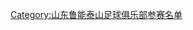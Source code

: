 {{Navbox
|bodyclass=hlist

|name  = 2006年山东鲁能泰山名单
|titlestyle=background:#FF7300; color:white; border:1px solid orange; width:87%; font-size: 95%
|title = [[山东鲁能泰山|<span style="color: white;">山东鲁能泰山</span>]]——[[2006年中国足球超级联赛|<span style="color: white;">2006年</span>]][[中国足球超级联赛|<span style="color: white;">中超联赛</span>]]冠军、[[中國足協盃|<span style="color: white;">足协杯</span>]]冠军
|image = <!--不是使用在条目中的非自由版权图像，根据[[Wikipedia:合理使用]]，不能在非条目名字空间展示：
ive Mesh.png
-->
|list1  = 
*1.[[李雷雷]]
*2.[[刘金东]]
*3.[[王超 (1975年)|王超]]
*4.[[任永顺]]
*5.[[舒畅 (足球运动员)|舒畅]]
*6.[[韩鹏]]
*7.[[宋黎辉]]
*8.[[亚历山大·日夫科维奇|日夫科维奇]]
*9.[[普里德拉格·巴辛|巴辛]]
*10.[[郑智]]
*11.[[王晓龙 (1986年)|王晓龙]]
*12.[[李微]]
*13.[[王永珀]]
*14.[[苑维玮]]
*15.[[范学伟]]
*16.[[高尧]]
*17.[[万程]]
*18.[[周海滨]]
*19.[[伊格尔·格鲁塞维奇]]
*20.[[崔鹏 (足球运动员)|崔鹏]]
*21.[[刘钊 (足球运动员)|刘钊]]
*22.[[杨程]]
*23.[[邓小飞]]
*24.[[吕征]]
*25.[[矫喆]]
*26.[[李丹 (足球运动员)|李丹]]
*27.[[王亮 (1979年)|王亮]]
*28.[[刘清 (足球运动员)|刘清]]
*29.[[李金羽]]
*30.[[徐群]]<br>'''主教练''' [[留比萨·图巴科维奇|图巴科维奇]]
}}
<noinclude>
{{DEFAULTSORT:Shandong Luneng Taishan F.C. Squad 2006}}
[[Category:山东鲁能泰山足球俱乐部参赛名单]]
</noinclude>